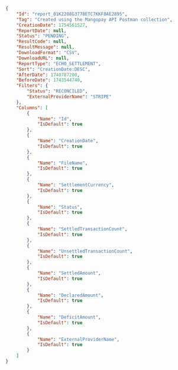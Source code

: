 ```json ECHO_SETTLEMENT expandable
{
    "Id": "report_01K2208G3778ETC7KKF8AE2895",
    "Tag": "Created using the Mangopay API Postman collection",
    "CreationDate": 1754561527,
    "ReportDate": null,
    "Status": "PENDING",
    "ResultCode": null,
    "ResultMessage": null,
    "DownloadFormat": "CSV",
    "DownloadURL": null,
    "ReportType": "ECHO_SETTLEMENT",
    "Sort": "CreationDate:DESC",
    "AfterDate": 1740787200,
    "BeforeDate": 1743544740,
    "Filters": {
        "Status": "RECONCILED",
        "ExternalProviderName": "STRIPE"
    },
    "Columns": [
        {
            "Name": "Id",
            "IsDefault": true
        },
        {
            "Name": "CreationDate",
            "IsDefault": true
        },
        {
            "Name": "FileName",
            "IsDefault": true
        },
        {
            "Name": "SettlementCurrency",
            "IsDefault": true
        },
        {
            "Name": "Status",
            "IsDefault": true
        },
        {
            "Name": "SettledTransactionCount",
            "IsDefault": true
        },
        {
            "Name": "UnsettledTransactionCount",
            "IsDefault": true
        },
        {
            "Name": "SettledAmount",
            "IsDefault": true
        },
        {
            "Name": "DeclaredAmount",
            "IsDefault": true
        },
        {
            "Name": "DeficitAmount",
            "IsDefault": true
        },
        {
            "Name": "ExternalProviderName",
            "IsDefault": true
        }
    ]
}
```